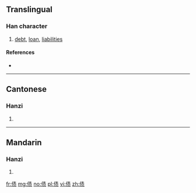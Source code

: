 {{also|債}}
==Translingual==

===Han character===
{{Han char|rn=9|rad=人|as=08|sn=10|four=|canj=人手一人 (OQMO)|ids=⿰[[亻]][[责]]}}

# [[debt]], [[loan]], [[liabilities]]

====References====
* {{Han ref|kx=0109.171|hdz=10170.020|uh=503A|ud=20538}}

----

==Cantonese==

===Hanzi===
{{yue-hanzi|jyut=[[zaai3]]|y=jaai3|tra=債}}

# {{defn|lang=yue|sort=人08}}

----

==Mandarin==

===Hanzi===
{{cmn-hanzi|tra=債|pin=[[zhài]] ([[zhai4]])|wg=chai<sup>4</sup>}}

# {{defn|lang=cmn|sort=人08}}

[[fr:债]]
[[mg:债]]
[[no:债]]
[[pl:债]]
[[vi:债]]
[[zh:债]]